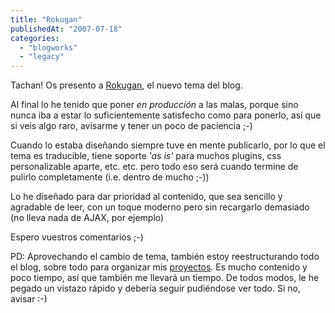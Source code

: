 ```yaml
---
title: "Rokugan"
publishedAt: "2007-07-18"
categories: 
  - "blogworks"
  - "legacy"
---
```


Tachan! Os presento a [Rokugan](http://rick.jinlabs.com/projects/rokugan), el nuevo tema del blog.

Al final lo he tenido que poner _en producción_ a las malas, porque sino nunca iba a estar lo suficientemente satisfecho como para ponerlo, así que si veis algo raro, avisarme y tener un poco de paciencia ;-)

Cuando lo estaba diseñando siempre tuve en mente publicarlo, por lo que el tema es traducible, tiene soporte _'as is'_ para muchos plugins, css personalizable aparte, etc. etc. pero todo eso será cuando termine de pulirlo completamente (i.e. dentro de mucho ;-))

Lo he diseñado para dar prioridad al contenido, que sea sencillo y agradable de leer, con un toque moderno pero sin recargarlo demasiado (no lleva nada de AJAX, por ejemplo)

Espero vuestros comentarios ;-)

PD: Aprovechando el cambio de tema, también estoy reestructurando todo el blog, sobre todo para organizar mis [proyectos](http://rick.jinlabs.com/code). Es mucho contenido y poco tiempo, así que también me llevará un tiempo. De todos modos, le he pegado un vistazo rápido y debería seguir pudiéndose ver todo. Si no, avisar :-)
